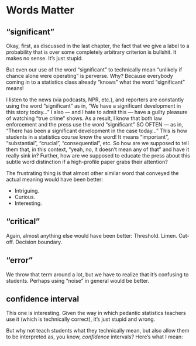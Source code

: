 # Words Matter {#words}

## "significant"

Okay, first, as discussed in the last chapter, the fact that we give a label to a probability that is over some completely arbitrary criterion is bullshit. It makes no sense. It's just stupid. 

But even our use of the word "significant" to technically mean "unlikely if chance alone were operating" is perverse. Why? Because everybody coming in to a statistics class already "knows" what the word "significant" means!

I listen to the news (via podcasts, NPR, etc.), and reporters are constantly using the word "significant" as in, "We have a significant development in this story today..." I also --- and I hate to admit this --- have a guilty pleasure of watching "true crime" shows. As a result, I know that both law enforcement and the press use the word "significant" SO OFTEN --- as in, "There has been a significant development in the case today..." This is how students in a statistics course know the word! It means "important", "substantial", "crucial", "consequential", etc. So how are we supposed to tell them that, in this context, "yeah, no, it doesn't mean any of that" and have it really sink in? Further, how are we supposed to educate the press about this subtle word distinction if a high-profile paper grabs their attention?

The frustrating thing is that almost other similar word that conveyed the actual meaning would have been better:

- Intriguing. 
- Curious. 
- Interesting.


## "critical"

Again, almost anything else would have been better:
Threshold. Limen. Cut-off. Decision boundary. 

## "error"

We throw that term around a lot, but we have to realize that it's confusing to students. Perhaps using "noise" in general would be better.

## confidence interval

This one is interesting. Given the way in which pedantic statistics teachers use it (which is technically correct), it's just stupid and wrong.

But why not teach students what they technically mean, but also allow them to be interpreted as, you know, *confidence* intervals? Here's what I mean:
